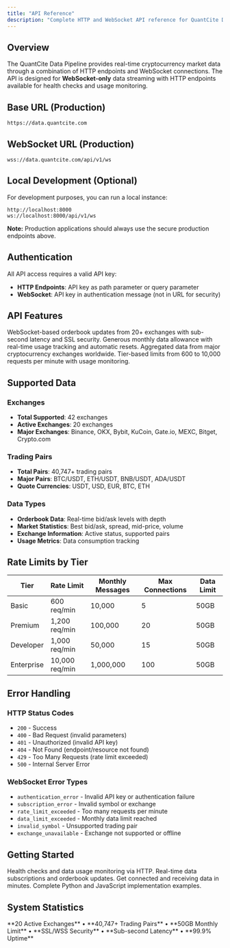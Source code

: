 ```yaml
---
title: "API Reference"
description: "Complete HTTP and WebSocket API reference for QuantCite Data Pipeline"
---
```


## Overview

The QuantCite Data Pipeline provides real-time cryptocurrency market data through a combination of HTTP endpoints and WebSocket connections. The API is designed for **WebSocket-only** data streaming with HTTP endpoints available for health checks and usage monitoring.

## Base URL (Production)

```
https://data.quantcite.com
```

## WebSocket URL (Production)

```
wss://data.quantcite.com/api/v1/ws
```

## Local Development (Optional)

For development purposes, you can run a local instance:
```
http://localhost:8000
ws://localhost:8000/api/v1/ws
```

**Note:** Production applications should always use the secure production endpoints above.

## Authentication

All API access requires a valid API key:
- **HTTP Endpoints**: API key as path parameter or query parameter
- **WebSocket**: API key in authentication message (not in URL for security)

## API Features

<CardGroup cols={2}>
  <Card title="Real-time Streaming" icon="wifi">
    WebSocket-based orderbook updates from 20+ exchanges with sub-second latency and SSL security.
  </Card>
  
  <Card title="50GB Data Limit" icon="database">
    Generous monthly data allowance with real-time usage tracking and automatic resets.
  </Card>
  
  <Card title="Multi-Exchange Support" icon="building-columns">
    Aggregated data from major cryptocurrency exchanges worldwide.
  </Card>
  
  <Card title="Rate Limiting" icon="gauge-high">
    Tier-based limits from 600 to 10,000 requests per minute with usage monitoring.
  </Card>
</CardGroup>

## Supported Data

### Exchanges
- **Total Supported**: 42 exchanges
- **Active Exchanges**: 20 exchanges  
- **Major Exchanges**: Binance, OKX, Bybit, KuCoin, Gate.io, MEXC, Bitget, Crypto.com

### Trading Pairs
- **Total Pairs**: 40,747+ trading pairs
- **Major Pairs**: BTC/USDT, ETH/USDT, BNB/USDT, ADA/USDT
- **Quote Currencies**: USDT, USD, EUR, BTC, ETH

### Data Types
- **Orderbook Data**: Real-time bid/ask levels with depth
- **Market Statistics**: Best bid/ask, spread, mid-price, volume
- **Exchange Information**: Active status, supported pairs
- **Usage Metrics**: Data consumption tracking

## Rate Limits by Tier

| Tier | Rate Limit | Monthly Messages | Max Connections | Data Limit |
|------|------------|------------------|-----------------|------------|
| Basic | 600 req/min | 10,000 | 5 | 50GB |
| Premium | 1,200 req/min | 100,000 | 20 | 50GB |
| Developer | 1,000 req/min | 50,000 | 15 | 50GB |
| Enterprise | 10,000 req/min | 1,000,000 | 100 | 50GB |

## Error Handling

### HTTP Status Codes
- `200` - Success
- `400` - Bad Request (invalid parameters)
- `401` - Unauthorized (invalid API key)
- `404` - Not Found (endpoint/resource not found)
- `429` - Too Many Requests (rate limit exceeded)
- `500` - Internal Server Error

### WebSocket Error Types
- `authentication_error` - Invalid API key or authentication failure
- `subscription_error` - Invalid symbol or exchange
- `rate_limit_exceeded` - Too many requests per minute
- `data_limit_exceeded` - Monthly data limit reached
- `invalid_symbol` - Unsupported trading pair
- `exchange_unavailable` - Exchange not supported or offline

## Getting Started

<CardGroup cols={2}>
  <Card title="HTTP Endpoints" icon="terminal" href="/api-reference/endpoint/health">
    Health checks and data usage monitoring via HTTP.
  </Card>
  
  <Card title="WebSocket Messages" icon="message" href="/api-reference/websocket/subscribe">
    Real-time data subscriptions and orderbook updates.
  </Card>
  
  <Card title="Quick Start" icon="rocket" href="/quickstart">
    Get connected and receiving data in minutes.
  </Card>
  
  <Card title="Client Examples" icon="code" href="/examples/python">
    Complete Python and JavaScript implementation examples.
  </Card>
</CardGroup>

## System Statistics

<Info>
  **20 Active Exchanges** • **40,747+ Trading Pairs** • **50GB Monthly Limit** • **SSL/WSS Security** • **Sub-second Latency** • **99.9% Uptime**
</Info>
